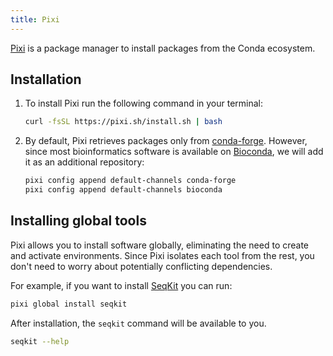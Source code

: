 ```yaml
---
title: Pixi
---
```


[Pixi](https://pixi.sh/) is a package manager to install packages from the Conda ecosystem.

## Installation


<Steps>

1. To install Pixi run the following command in your terminal:

    ```sh
    curl -fsSL https://pixi.sh/install.sh | bash
    ```

2. By default, Pixi retrieves packages only from [conda-forge](https://conda-forge.org/). However, since most bioinformatics software is available on [Bioconda](https://bioconda.github.io/), we will add it as an additional repository:

    ```sh
    pixi config append default-channels conda-forge
    pixi config append default-channels bioconda
    ```

</Steps>

## Installing global tools

Pixi allows you to install software globally, eliminating the need to create and activate environments. Since Pixi isolates each tool from the rest, you don't need to worry about potentially conflicting dependencies.

For example, if you want to install [SeqKit](https://github.com/shenwei356/seqkit) you can run:

```sh
pixi global install seqkit
```

After installation, the `seqkit` command will be available to you.

```sh
seqkit --help
```
